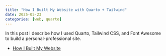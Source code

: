 ```yaml
---
title: "How I Built My Website with Quarto + Tailwind"
date: 2025-05-23
categories: [web, quarto]
---
```


In this post I describe how I used Quarto, Tailwind CSS, and Font Awesome to build a personal-professional site.

- [How I Built My Website](posts/quarto-tailwind.qmd)
